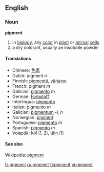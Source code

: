 ==English==

===Noun===
'''pigment'''
#in [[biology]], any [[color]] in [[plant]] or [[animal]] [[cell]]s
#a dry colorant, usually an insoluble powder

====Translations====
*Chinese: [[色素]]
*Dutch: pigment ''n''
*Finnish: [[pigmentti]], [[väriaine]]
*French: pigment ''m''
*Galician: [[pigmento]] ''m''
*German: [[Farbstoff]]
*Interlingua: [[pigmento]]
*Italian: [[pigmento]] ''m''
*Galician: [[pigmentum]] -i, ''n''
*Norwegian: [[pigment]]
*Portuguese: [[pigmento]] ''m''
*Spanish: [[pigmento]] ''m''
*Volapük: [[köl]] (1, 2), [[täin]] (1)

====See also====
Wikipedia: [[w:pigment|pigment]]

[[fr:pigment]]
[[ru:pigment]]
[[fi:pigment]]
[[vi:pigment]]